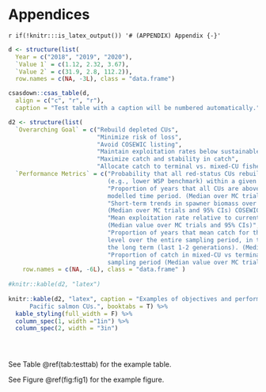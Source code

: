 # Appendices {#app:appendix}
`r if(!knitr:::is_latex_output()) '# (APPENDIX) Appendix {-}'`


```r
d <- structure(list(
  Year = c("2018", "2019", "2020"), 
  `Value 1` = c(1.12, 2.32, 3.67), 
  `Value 2` = c(31.9, 2.8, 112.2)), 
  row.names = c(NA, -3L), class = "data.frame")

csasdown::csas_table(d,
  align = c("c", "r", "r"),
  caption = "Test table with a caption will be numbered automatically.")
```


```r

d2 <- structure(list(
  `Overarching Goal` = c("Rebuild depleted CUs", 
                         "Minimize risk of loss", 
                         "Avoid COSEWIC listing",
                         "Maintain exploitation rates below sustainable levels",
                         "Maximize catch and stability in catch",
                         "Allocate catch to terminal vs. mixed-CU fisheries"),
  `Performance Metrics` = c("Probability that all red-status CUs rebuild to above their lower rebuilding thresholds
                            (e.g., lower WSP benchmark) within a given time frame.",
                            "Proportion of years that all CUs are above a quasi-extirpation threshold across the 
                            modelled time period. (Median over MC trials and 95% CIs)",
                            "Short-term trends in spawner biomass over the last three generations. 
                            (Median over MC trials and 95% CIs) COSEWIC Criterion A",
                            "Mean exploitation rate relative to current UMSY for over the modelled time period. 
                            (Median value over MC trials and 95% CIs)",
                            "Proportion of years that mean catch for the CU-aggregate is above a minimum acceptable 
                            level over the entire sampling period, in the short term (first 1-2 generations), or in 
                            the long term (last 1-2 generations). (Median value over MC trials and 95% CIs)",
                            "Proportion of catch in mixed-CU vs terminal fisheries averaged over the entire 
                            sampling period (Median value over MC trials and 95% CIs)")),
    row.names = c(NA, -6L), class = "data.frame" )
 
#knitr::kable(d2, "latex")
 
knitr::kable(d2, "latex", caption = "Examples of objectives and performance metrics that could be used to rebuild 
      Pacific salmon CUs.", booktabs = T) %>%
  kable_styling(full_width = F) %>%
  column_spec(1, width ="1in") %>%
  column_spec(2, width = "3in")  





```





See Table \@ref(tab:testtab) for the example table.

See Figure \@ref(fig:fig1) for the example figure.

\clearpage
